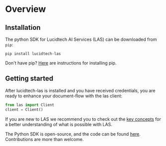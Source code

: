 # Overview

## Installation
The python SDK for Lucidtech AI Services (LAS) can be downloaded from `pip`:
```commandline
pip install lucidtech-las
```

Don't have pip? [Here](https://pip.pypa.io/en/latest/installing/) are instructions for installing pip.

## Getting started
After lucidtech-las is installed and you have received credentials,
you are ready to enhance your document-flow with the las client:
```python
from las import Client
client = Client()
```
If you are new to LAS we recommend you to check out the [key concepts](../../../concepts/models.mdx)
for a better understanding of what is possible with LAS.

The Python SDK is open-source, and the code can be found [here](https://github.com/LucidtechAI/las-sdk-python).
Contributions are more than welcome.
